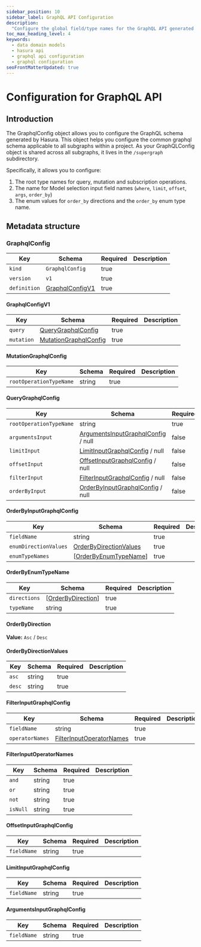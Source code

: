 ```yaml
---
sidebar_position: 10
sidebar_label: GraphQL API Configuration
description:
  "Configure the global field/type names for the GraphQL API generated by Hasura for your data domain models."
toc_max_heading_level: 4
keywords:
  - data domain models
  - hasura api
  - graphql api configuration
  - graphql configuration
seoFrontMatterUpdated: true
---
```


# Configuration for GraphQL API

## Introduction

The GraphqlConfig object allows you to configure the GraphQL schema generated by Hasura. This object helps you configure
the common graphql schema applicable to all subgraphs within a project. As your GraphQLConfig object is shared across
all subgraphs, it lives in the `/supergraph` subdirectory.

Specifically, it allows you to configure:

1. The root type names for query, mutation and subscription operations.
2. The name for Model selection input field names (`where`, `limit`, `offset`, `args`, `order_by`)
3. The enum values for `order_by` directions and the `order_by` enum type name.

## Metadata structure

### GraphqlConfig

| Key          | Schema                              | Required | Description |
| ------------ | ----------------------------------- | -------- | ----------- |
| `kind`       | `GraphqlConfig`                     | true     |             |
| `version`    | `v1`                                | true     |             |
| `definition` | [GraphqlConfigV1](#graphqlconfigv1) | true     |             |

#### GraphqlConfigV1

| Key        | Schema                                          | Required | Description |
| ---------- | ----------------------------------------------- | -------- | ----------- |
| `query`    | [QueryGraphqlConfig](#querygraphqlconfig)       | true     |             |
| `mutation` | [MutationGraphqlConfig](#mutationgraphqlconfig) | true     |             |

#### MutationGraphqlConfig

| Key                     | Schema | Required | Description |
| ----------------------- | ------ | -------- | ----------- |
| `rootOperationTypeName` | string | true     |             |

#### QueryGraphqlConfig

| Key                     | Schema                                                             | Required | Description |
| ----------------------- | ------------------------------------------------------------------ | -------- | ----------- |
| `rootOperationTypeName` | string                                                             | true     |             |
| `argumentsInput`        | [ArgumentsInputGraphqlConfig](#argumentsinputgraphqlconfig) / null | false    |             |
| `limitInput`            | [LimitInputGraphqlConfig](#limitinputgraphqlconfig) / null         | false    |             |
| `offsetInput`           | [OffsetInputGraphqlConfig](#offsetinputgraphqlconfig) / null       | false    |             |
| `filterInput`           | [FilterInputGraphqlConfig](#filterinputgraphqlconfig) / null       | false    |             |
| `orderByInput`          | [OrderByInputGraphqlConfig](#orderbyinputgraphqlconfig) / null     | false    |             |

#### OrderByInputGraphqlConfig

| Key                   | Schema                                            | Required | Description |
| --------------------- | ------------------------------------------------- | -------- | ----------- |
| `fieldName`           | string                                            | true     |             |
| `enumDirectionValues` | [OrderByDirectionValues](#orderbydirectionvalues) | true     |             |
| `enumTypeNames`       | [[OrderByEnumTypeName](#orderbyenumtypename)]     | true     |             |

#### OrderByEnumTypeName

| Key          | Schema                                  | Required | Description |
| ------------ | --------------------------------------- | -------- | ----------- |
| `directions` | [[OrderByDirection](#orderbydirection)] | true     |             |
| `typeName`   | string                                  | true     |             |

#### OrderByDirection

**Value:** `Asc` / `Desc`

#### OrderByDirectionValues

| Key    | Schema | Required | Description |
| ------ | ------ | -------- | ----------- |
| `asc`  | string | true     |             |
| `desc` | string | true     |             |

#### FilterInputGraphqlConfig

| Key             | Schema                                                | Required | Description |
| --------------- | ----------------------------------------------------- | -------- | ----------- |
| `fieldName`     | string                                                | true     |             |
| `operatorNames` | [FilterInputOperatorNames](#filterinputoperatornames) | true     |             |

#### FilterInputOperatorNames

| Key      | Schema | Required | Description |
| -------- | ------ | -------- | ----------- |
| `and`    | string | true     |             |
| `or`     | string | true     |             |
| `not`    | string | true     |             |
| `isNull` | string | true     |             |

#### OffsetInputGraphqlConfig

| Key         | Schema | Required | Description |
| ----------- | ------ | -------- | ----------- |
| `fieldName` | string | true     |             |

#### LimitInputGraphqlConfig

| Key         | Schema | Required | Description |
| ----------- | ------ | -------- | ----------- |
| `fieldName` | string | true     |             |

#### ArgumentsInputGraphqlConfig

| Key         | Schema | Required | Description |
| ----------- | ------ | -------- | ----------- |
| `fieldName` | string | true     |             |
